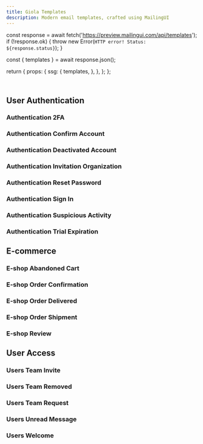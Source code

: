 ```yaml
---
title: Giola Templates
description: Modern email templates, crafted using MailingUI
---
```



  const response = await fetch('https://preview.mailingui.com/api/templates');
  if (!response.ok) {
    throw new Error(`HTTP error! Status: ${response.status}`);
  }

  const { templates } = await response.json();

  return {
    props: {
      ssg: {
        templates,
      },
    },
  };
};

<div className="pt-2">
  <Header
    tag="Premium templates"
    github="MailingUI"
    title="Giola"
    description="Part of MailingUI's Premium Templates Bundle"
    downloadHref="https://shop.mailingui.com/checkout/buy/c22393be-2122-4afd-b2f5-48b382c26bb9"
  />
</div>

## User Authentication

### Authentication 2FA

<PremiumTemplate id="giola/auth_2fa" height={790}  />

### Authentication Confirm Account

<PremiumTemplate id="giola/auth_confirm-account" height={710}  />

### Authentication Deactivated Account

<PremiumTemplate id="giola/auth_deactivated-account" height={900}  />

### Authentication Invitation Organization

<PremiumTemplate id="giola/auth_invitation-organisation" height={775}  />

### Authentication Reset Password

<PremiumTemplate id="giola/auth_reset-password" height={730}  />

### Authentication Sign In

<PremiumTemplate id="giola/auth_sign-in" height={730}  />

### Authentication Suspicious Activity

<PremiumTemplate id="giola/auth_suspicious-acitvity" height={1020} />

### Authentication Trial Expiration

<PremiumTemplate id="giola/auth_trial-expiration" height={1010}  />

## E-commerce

### E-shop Abandoned Cart

<PremiumTemplate id="giola/eshop_abandoned-cart" height={1180}  />

### E-shop Order Confirmation

<PremiumTemplate id="giola/eshop_order-confirmation" height={1220}  />

### E-shop Order Delivered

<PremiumTemplate id="giola/eshop_order-delivered" height={955}  />

### E-shop Order Shipment

<PremiumTemplate id="giola/eshop_order-shipment" height={1540}  />

### E-shop Review

<PremiumTemplate id="giola/eshop_review" height={1075}  />

## User Access

### Users Team Invite

<PremiumTemplate id="giola/users_team-invite" height={945}  />

### Users Team Removed

<PremiumTemplate id="giola/users_team-removed" height={896}  />

### Users Team Request

<PremiumTemplate id="giola/users_team-request" height={995}  />

### Users Unread Message

<PremiumTemplate id="giola/users_unread-message" height={690}  />

### Users Welcome

<PremiumTemplate id="giola/users_welcome" height={670}  />
